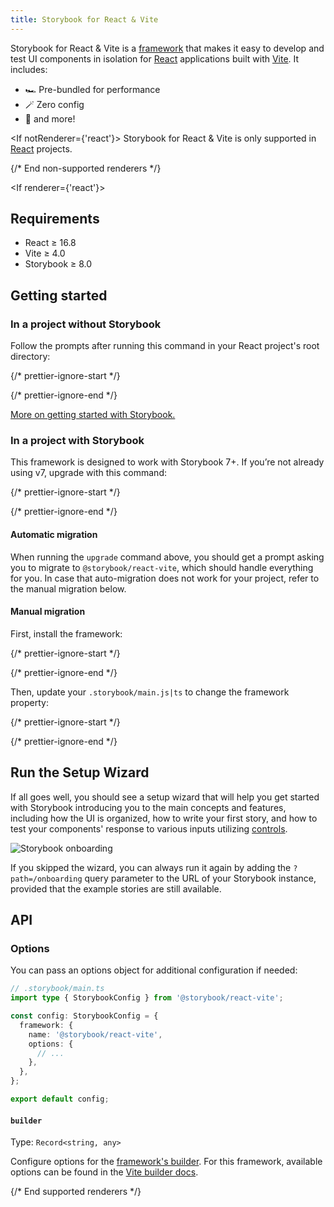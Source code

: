 ```yaml
---
title: Storybook for React & Vite
---
```


Storybook for React & Vite is a [framework](../contribute/framework.md) that makes it easy to develop and test UI components in isolation for [React](https://react.dev/) applications built with [Vite](https://vitejs.dev/). It includes:

* 🏎️ Pre-bundled for performance
* 🪄 Zero config
* 💫 and more!

<If notRenderer={'react'}>
  <Callout variant="info">
    Storybook for React & Vite is only supported in [React](?renderer=react) projects.
  </Callout>

  {/* End non-supported renderers */}
</If>

<If renderer={'react'}>
  ## Requirements

  * React ≥ 16.8
  * Vite ≥ 4.0
  * Storybook ≥ 8.0

  ## Getting started

  ### In a project without Storybook

  Follow the prompts after running this command in your React project's root directory:

  {/* prettier-ignore-start */}

  <CodeSnippets path="init-command.md" />

  {/* prettier-ignore-end */}

  [More on getting started with Storybook.](./install.md)

  ### In a project with Storybook

  This framework is designed to work with Storybook 7+. If you’re not already using v7, upgrade with this command:

  {/* prettier-ignore-start */}

  <CodeSnippets path="storybook-upgrade.md" />

  {/* prettier-ignore-end */}

  #### Automatic migration

  When running the `upgrade` command above, you should get a prompt asking you to migrate to `@storybook/react-vite`, which should handle everything for you. In case that auto-migration does not work for your project, refer to the manual migration below.

  #### Manual migration

  First, install the framework:

  {/* prettier-ignore-start */}

  <CodeSnippets path="react-vite-install.md" />

  {/* prettier-ignore-end */}

  Then, update your `.storybook/main.js|ts` to change the framework property:

  {/* prettier-ignore-start */}

  <CodeSnippets path="react-vite-add-framework.md" />

  {/* prettier-ignore-end */}

  ## Run the Setup Wizard

  If all goes well, you should see a setup wizard that will help you get started with Storybook introducing you to the main concepts and features, including how the UI is organized, how to write your first story, and how to test your components' response to various inputs utilizing [controls](../essentials/controls).

  ![Storybook onboarding](../../_assets/get-started/example-onboarding-wizard.png)

  If you skipped the wizard, you can always run it again by adding the `?path=/onboarding` query parameter to the URL of your Storybook instance, provided that the example stories are still available.

  ## API

  ### Options

  You can pass an options object for additional configuration if needed:

  ```ts
  // .storybook/main.ts
  import type { StorybookConfig } from '@storybook/react-vite';

  const config: StorybookConfig = {
    framework: {
      name: '@storybook/react-vite',
      options: {
        // ...
      },
    },
  };

  export default config;
  ```

  #### `builder`

  Type: `Record<string, any>`

  Configure options for the [framework's builder](../api/main-config-framework.md#optionsbuilder). For this framework, available options can be found in the [Vite builder docs](../builders/vite.md).

  {/* End supported renderers */}
</If>
